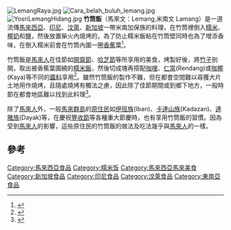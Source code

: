 [[File:LemangRaya.jpg|thumb]]
[[File:Cara_belah_buluh_lemang.jpg|thumb]]
[[File:YosriLemangHidang.jpg|thumb]]
'''竹筒飯'''（馬來文：Lemang,米南文 Lamang）是一道流傳[[馬來西亞|馬來西亞]]、[[印尼|印尼]]、[[汶萊|汶萊]]、[[新加坡|新加坡]]一帶米南加保族的料理，在竹筒裡倒入[[糯米|糯米]]、[[椰奶|椰奶]]和[[鹽|鹽]]，然後放置柴火內燒烤的，為了防止糯米飯粘在竹筒壁同時也為了增添香味，在倒入糯米前會在竹筒內圍一圈[[香蕉|香蕉]]葉<ref>{{Cite web |url=http://mykampung.sinchew.com.my/node/69966 |title=馬力勿來當地特色‧炭燒竹筒飯風味十足 |access-date=2014-12-14 |archive-url=https://web.archive.org/web/20141214100939/http://mykampung.sinchew.com.my/node/69966 |archive-date=2014-12-14 |dead-url=yes }}</ref>。

竹筒飯是[[馬來人|馬來人]]在佳節如[[開齋節|開齋節]]、[[哈芝節|哈芝節]]等所享用的美食，烤製好後，將[[竹子|竹子]]剖開，取出被香蕉葉圍繞的[[糯米飯|糯米飯]]，然後切成塊再搭配[[咖哩|咖哩]]、[[仁當|仁當]](Rendang)或[[咖椰|咖椰]](Kaya)等不同的[[醬料|醬料]]享用<ref>{{Cite web |url=http://mag.sinchew-i.com/scgc/content.phtml?vol=20071021&sec=A75 |title=Lemang竹筒飯 |access-date=2014-12-14 |archive-url=https://web.archive.org/web/20141214110803/http://mag.sinchew-i.com/scgc/content.phtml?vol=20071021&sec=A75 |archive-date=2014-12-14 |dead-url=yes }}</ref>。雖然竹筒飯的製作不難，但在都會空間難以尋獲大片土地用作燒烤，且隨處燒烤有觸法之慮，因此除了佳節期間或到鄉下地方，一般時節在都會地區難以找到此料理<ref>{{Cite web |url=http://mykampung.sinchew.com.my/node/309223?page=4 |title=烹煮竹筒飯 |access-date=2014-12-14 |archive-url=https://web.archive.org/web/20141214100437/http://mykampung.sinchew.com.my/node/309223?page=4 |archive-date=2014-12-14 |dead-url=yes }}</ref>。

除了[[馬來人|馬來人]]外，一般[[馬來群島|馬來群島]]的[[原住民|原住民]]如[[伊班族|伊班族]](Iban)、[[卡達山族|卡達山族]](Kadazan)、[[達雅族|達雅族]](Dayak)等，在慶祝[[豐收節|豐收節]]等各種重大節慶時，也有享用竹筒飯的習慣。因為受到[[馬來人|馬來人]]的影響，這些原住民的竹筒飯的做法及吃法幾乎與[[馬來人|馬來人]]的一樣。

== 參考 ==
{{reflist}}

{{馬來西亞各族料理}}

[[Category:馬來西亞食品|Category:馬來西亞食品]]
[[Category:糯米饭|Category:糯米饭]]
[[Category:馬來西亞馬來美食|Category:馬來西亞馬來美食]]
[[Category:新加坡食品|Category:新加坡食品]]
[[Category:印尼食品|Category:印尼食品]]
[[Category:汶萊食品|Category:汶萊食品]]
[[Category:東南亞食品|Category:東南亞食品]]